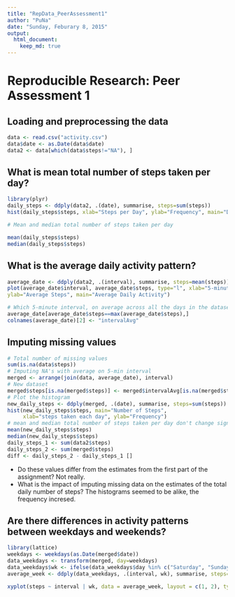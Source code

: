 ```yaml
---
title: "RepData_PeerAssessment1"
author: "PuNa"
date: "Sunday, Feburary 8, 2015"
output: 
  html_document:
    keep_md: true
---
```


# Reproducible Research: Peer Assessment 1

## Loading and preprocessing the data

```r
data <- read.csv("activity.csv")
data$date <- as.Date(data$date)
data2 <- data[which(data$steps!="NA"), ]
```

## What is mean total number of steps taken per day?

```r
library(plyr)
daily_steps <- ddply(data2, .(date), summarise, steps=sum(steps))
hist(daily_steps$steps, xlab="Steps per Day", ylab="Frequency", main="Daily Steps")

# Mean and median total number of steps taken per day

mean(daily_steps$steps)
median(daily_steps$steps)
```

## What is the average daily activity pattern?
```r
average_date <- ddply(data2, .(interval), summarise, steps=mean(steps))
plot(average_date$interval, average_date$steps, type="l", xlab="5-minute Interval", 
ylab="Average Steps", main="Average Daily Activity")

# Which 5-minute interval, on average across all the days in the dataset, contains the maximum number of steps?
average_date[average_date$steps==max(average_date$steps),]
colnames(average_date)[2] <- "intervalAvg"
```

## Imputing missing values
```r
# Total number of missing values
sum(is.na(data$steps))
# Imputing NA's with average on 5-min interval
merged <- arrange(join(data, average_date), interval)
# New dataset 
merged$steps[is.na(merged$steps)] <- merged$intervalAvg[is.na(merged$steps)]
# Plot the histogram
new_daily_steps <- ddply(merged, .(date), summarise, steps=sum(steps))
hist(new_daily_steps$steps, main="Number of Steps", 
     xlab="steps taken each day", ylab="Frequency")
# mean and median total number of steps taken per day don't change significantly
mean(new_daily_steps$steps)
median(new_daily_steps$steps)
daily_steps_1 <- sum(data2$steps)
daily_steps_2 <- sum(merged$steps)
diff <- daily_steps_2 - daily_steps_1 []
```

- Do these values differ from the estimates from the first part of the assignment?
Not really.
- What is the impact of imputing missing data on the estimates of the total daily number of steps?
The histograms seemed to be alike, the frequency incresed.

## Are there differences in activity patterns between weekdays and weekends?

```r
library(lattice)
weekdays <- weekdays(as.Date(merged$date))
data_weekdays <- transform(merged, day=weekdays)
data_weekdays$wk <- ifelse(data_weekdays$day %in% c("Saturday", "Sunday"),"Weekend", "Weekday")
average_week <- ddply(data_weekdays, .(interval, wk), summarise, steps=mean(steps))

xyplot(steps ~ interval | wk, data = average_week, layout = c(1, 2), type="l")
```